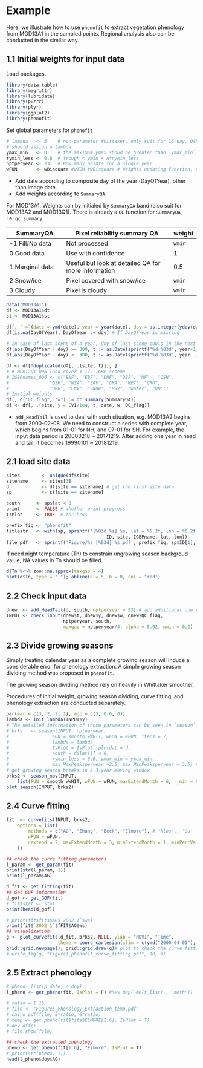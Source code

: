 # Example

Here, we illustrate how to use `phenofit` to extract vegetation phenology from 
MOD13A1 in the sampled points. Regional analysis also can be conducted in the 
similar way.

<!-- ## 1.1 Download MOD13A1 data

Upload point shapefile into GEE, clip MOD13A1 and download vegetation index
data. [Here](https://code.earthengine.google.com/ee3ec39cf3061374dab435c358d008a3) is the corresponding GEE script. 
 -->

## 1.1 Initial weights for input data

Load packages.
```r
library(data.table)
library(magrittr)
library(lubridate)
library(purrr)
library(plyr)
library(ggplot2)
library(phenofit)
```
Set global parameters for `phenofit`
```r
# lambda   <- 5    # non-parameter Whittaker, only suit for 16-day. Other time-scale
# should assign a lambda.
ymax_min   <- 0.1  # the maximum ymax shoud be greater than `ymax_min` 
rymin_less <- 0.8  # trough < ymin + A*rymin_less
nptperyear <- 23   # How many points for a single year
wFUN       <- wBisquare #wTSM #wBisquare # Weights updating function, could be one of `wTSM`, 'wBisquare', `wChen` and `wSELF`.
```

- Add date according to composite day of the year (DayOfYear), other than image date.
- Add weights according to `SummaryQA`. 

For MOD13A1, Weights can by initialed by `SummaryQA` band (also suit for 
MOD13A2 and MOD13Q1). There is already a `QC` function for `SummaryQA`, i.e. `qc_summary`.

SummaryQA      | Pixel reliability summary QA | weight
---------------| ---------------------------- | ------
-1 Fill/No data| Not processed                | `wmin`
0 Good data    | Use with confidence          | 1
1 Marginal data| Useful but look at detailed QA for more information | 0.5
2 Snow/ice     | Pixel covered with snow/ice  | `wmin`
3 Cloudy       | Pixel is cloudy              | `wmin`

```r
data('MOD13A1')
df <- MOD13A1$dt 
st <- MOD13A1$st

df[, `:=`(date = ymd(date), year = year(date), doy = as.integer(yday(date)))]
df[is.na(DayOfYear), DayOfYear := doy] # If DayOfYear is missing
    
# In case of last scene of a year, doy of last scene could in the next year
df[abs(DayOfYear - doy) >= 300, t := as.Date(sprintf("%d-%03d", year+1, DayOfYear), "%Y-%j")] # last scene
df[abs(DayOfYear - doy) <  300, t := as.Date(sprintf("%d-%03d", year  , DayOfYear), "%Y-%j")]

df <- df[!duplicated(df[, .(site, t)]), ]
# # MCD12Q1.006 land cover 1-17, IGBP scheme
# IGBPnames_006 <- c("ENF", "EBF", "DNF", "DBF", "MF" , "CSH", 
#               "OSH", "WSA", "SAV", "GRA", "WET", "CRO", 
#               "URB", "CNV", "SNOW", "BSV", "water", "UNC")
# Initial weights
df[, c("QC_flag", "w") := qc_summary(SummaryQA)]
df <- df[, .(site, y = EVI/1e4, t, date, w, QC_flag)]
```

- `add_HeadTail` is used to deal with such situation, e.g. MOD13A2 begins from 2000-02-08. 
We need to construct a series with complete year, which begins from 01-01 for NH, and 07-01 for SH. 
For example, the input data period is 20000218 ~ 20171219. After adding one year in head and 
tail, it becomes 19990101 ~ 20181219. 

## 2.1 load site data
```r
sites        <- unique(df$site)
sitename     <- sites[3]
d            <- df[site == sitename] # get the first site data
sp           <- st[site == sitename]

south      <- sp$lat < 0
print      <- FALSE # whether print progress
IsPlot     <- TRUE  # for brks

prefix_fig <- "phenofit"
titlestr   <- with(sp, sprintf('[%03d,%s] %s, lat = %5.2f, lon = %6.2f',
                                     ID, site, IGBPname, lat, lon))
file_pdf   <- sprintf('Figure/%s_[%03d]_%s.pdf', prefix_fig, sp$ID[1], sp$site[1])
```

If need night temperature (Tn) to constrain ungrowing season backgroud value, NA 
values in Tn should be filled.
```r
d$Tn %<>% zoo::na.approx(maxgap = 4)
plot(d$Tn, type = "l"); abline(a = 5, b = 0, col = "red")
```

## 2.2 Check input data
```r
dnew  <- add_HeadTail(d, south, nptperyear = 23) # add additional one year in head and tail
INPUT <- check_input(dnew$t, dnew$y, dnew$w, dnew$QC_flag,
                     nptperyear, south, 
                     maxgap = nptperyear/4, alpha = 0.02, wmin = 0.2)
```

## 2.3 Divide growing seasons

Simply treating calendar year as a complete growing season will induce a considerable error for phenology extraction. A simple growing season dividing method was proposed in `phenofit`.

The growing season dividing method rely on heavily in Whittaker smoother. 

Procedures of initial weight, growing season dividing, curve fitting, and phenology 
extraction are conducted separately.

```r
par(mar = c(3, 2, 2, 1), mgp = c(3, 0.6, 0))
lambda <- init_lambda(INPUT$y)
# The detailed information of those parameters can be seen in `season`.
# brks   <- season(INPUT, nptperyear,
#                FUN = smooth_wWHIT, wFUN = wFUN, iters = 2,
#                lambda = lambda,
#                IsPlot = IsPlot, plotdat = d,
#                south = d$lat[1] < 0,
#                rymin_less = 0.6, ymax_min = ymax_min,
#                max_MaxPeaksperyear =2.5, max_MinPeaksperyear = 3.5) #, ...
# get growing season breaks in a 3-year moving window
brks2 <- season_mov(INPUT, 
    list(FUN = smooth_wWHIT, wFUN = wFUN, maxExtendMonth = 6, r_min = 0.1))
plot_season(INPUT, brks2)
```

## 2.4 Curve fitting
```r
fit  <- curvefits(INPUT, brks2,
    options = list(
        methods = c("AG", "Zhang", "Beck", "Elmore"), #,"klos",, 'Gu'
        wFUN = wFUN,
        nextend = 2, maxExtendMonth = 3, minExtendMonth = 1, minPercValid = 0.2
    ))

## check the curve fitting parameters
l_param <- get_param(fit)
print(str(l_param, 1))
print(l_param$AG)

d_fit <- get_fitting(fit)
## Get GOF information
d_gof <- get_GOF(fit)
# fit$stat <- stat
print(head(d_gof))

# print(fit$fits$AG$`2002_1`$ws)
print(fit$`2002_1`$fFIT$AG$ws)
## visualization
g <- plot_curvefits(d_fit, brks2, NULL, ylab = "NDVI", "Time",
                   theme = coord_cartesian(xlim = c(ymd("2000-04-01"), ymd("2017-07-31"))))
grid::grid.newpage(); grid::grid.draw(g)# plot to check the curve fitting
# write_fig(g, "Figure1_phenofit_curve_fitting.pdf", 10, 6)
```

## 2.5 Extract phenology
```r
# pheno: list(p_date, p_doy)
l_pheno <- get_pheno(fit, IsPlot = F) #%>% map(~melt_list(., "meth"))

# ratio = 1.15
# file <- "Figure5_Phenology_Extraction_temp.pdf"
# cairo_pdf(file, 8*ratio, 6*ratio)
# temp <- get_pheno(fit$fits$ELMORE[2:6], IsPlot = T)
# dev.off()
# file.show(file)

## check the extracted phenology
pheno <- get_pheno(fit[1:6], "Elmore", IsPlot = T)
# print(str(pheno, 1))
head(l_pheno$doy$AG)
```

